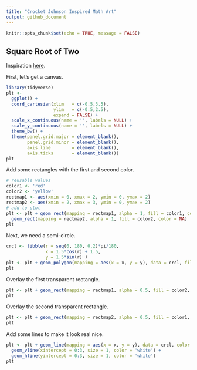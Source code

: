 ```yaml
---
title: "Crocket Johnson Inspired Math Art"
output: github_document
---
```


```r
knitr::opts_chunk$set(echo = TRUE, message = FALSE)
```

## Square Root of Two

Inspiration [here](https://americanhistory.si.edu/collections/search/object/nmah_694637).

First, let's get a canvas.

```r
library(tidyverse)
plt <- 
  ggplot() +
  coord_cartesian(xlim   = c(-0.5,3.5),
                  ylim   = c(-0.5,2.5),
                  expand = FALSE) +
  scale_x_continuous(name = '', labels = NULL) +
  scale_y_continuous(name = '', labels = NULL) +
  theme_bw() +
  theme(panel.grid.major = element_blank(),
        panel.grid.minor = element_blank(),
        axis.line        = element_blank(),
        axis.ticks       = element_blank()) 
plt
```



Add some rectangles with the first and second color.

```r
# reusable values
color1 <- 'red'
color2 <- 'yellow'
rectmap1 <- aes(xmin = 0, xmax = 2, ymin = 0, ymax = 2)
rectmap2 <- aes(xmin = 2, xmax = 3, ymin = 0, ymax = 2)
# add to plot
plt <- plt + geom_rect(mapping = rectmap1, alpha = 1, fill = color1, color = NA) +
  geom_rect(mapping = rectmap2, alpha = 1, fill = color2, color = NA)
plt
```



Next, we need a semi-circle.

```r
crcl <- tibble(r = seq(0, 180, 0.2)*pi/180,
               x = 1.5*cos(r) + 1.5,
               y = 1.5*sin(r) )
plt <- plt + geom_polygon(mapping = aes(x = x, y = y), data = crcl, fill = 'gray80') 
plt
```

Overlay the first transparent rectangle.

```r
plt <- plt + geom_rect(mapping = rectmap1, alpha = 0.5, fill = color2, color = NA)
plt
```

Overlay the second transparent rectangle.

```r
plt <- plt + geom_rect(mapping = rectmap2, alpha = 0.5, fill = color1, color = NA)
plt
```

Add some lines to make it look real nice.

```r
plt <- plt + geom_line(mapping = aes(x = x, y = y), data = crcl, color = 'white', size = 1) +
  geom_vline(xintercept = 0:3, size = 1, color = 'white') +
  geom_hline(yintercept = 0:3, size = 1, color = 'white')
plt
```